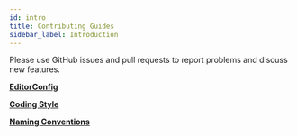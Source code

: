 ```yaml
---
id: intro
title: Contributing Guides
sidebar_label: Introduction
---
```



Please use GitHub issues and pull requests to report problems and discuss new features.

<CardGrid>

[**EditorConfig**](/docs/contributing/editorconfig)

[**Coding Style**](/docs/contributing/coding-style)

[**Naming Conventions**](/docs/contributing/naming)

</CardGrid>

